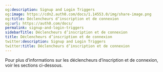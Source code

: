 ```yaml
---
og:description: Signup and Login Triggers
og:image: https://cdn2.auth0.com/docs/1.14553.0/img/share-image.png
og:title: Déclencheurs d’inscription et de connexion
og:url: https://auth0.com/docs/
permalink: signup-and-login-triggers
sidebarTitle: Déclencheurs d’inscription et de connexion
title: Déclencheurs d’inscription et de connexion
twitter:description: Signup and Login Triggers
twitter:title: Déclencheurs d’inscription et de connexion
---
```


Pour plus d’informations sur les déclencheurs d’inscription et de connexion, voir les sections ci-dessous.